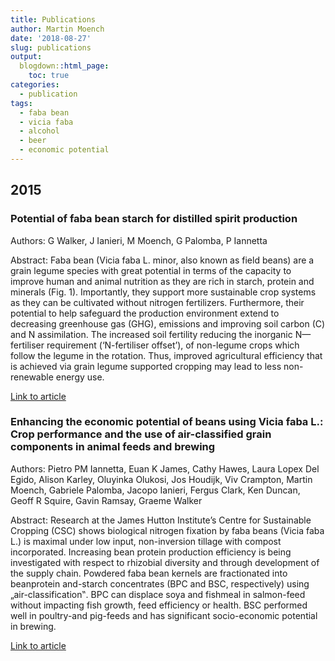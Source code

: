 ```yaml
---
title: Publications
author: Martin Moench
date: '2018-08-27'
slug: publications
output:
  blogdown::html_page:
    toc: true
categories:
  - publication
tags:
  - faba bean
  - vicia faba
  - alcohol
  - beer
  - economic potential
---
```


## 2015

### Potential of faba bean starch for distilled spirit production

Authors: G Walker, J Ianieri, M Moench, G Palomba, P Iannetta

Abstract: Faba bean (Vicia faba L. minor, also known as field beans) are a grain legume species with great potential in terms of the capacity to improve human and animal nutrition as they are rich in starch, protein and minerals (Fig. 1). Importantly, they support more sustainable crop systems as they can be cultivated without nitrogen fertilizers. Furthermore, their potential to help safeguard the production environment extend to decreasing greenhouse gas (GHG), emissions and improving soil carbon (C) and N assimilation. The increased soil fertility reducing the inorganic N—fertiliser requirement (‘N-fertiliser offset’), of non-legume crops which follow the legume in the rotation. Thus, improved agricultural efficiency that is achieved via grain legume supported cropping may lead to less non-renewable energy use.

[Link to article](https://beans4feeds.hutton.ac.uk/sites/www.beans4feeds.net/files/files/Neutral%20spirit%20distilled%20from%20faba%20bean%20starch.pdf)

### Enhancing the economic potential of beans using Vicia faba L.: Crop performance and the use of air-classified grain components in animal feeds and brewing

Authors: Pietro PM Iannetta, Euan K James, Cathy Hawes, Laura Lopex Del Egido, Alison Karley, Oluyinka Olukosi, Jos Houdijk, Viv Crampton, Martin Moench, Gabriele Palomba, Jacopo Ianieri, Fergus Clark, Ken Duncan, Geoff R Squire, Gavin Ramsay, Graeme Walker

Abstract: Research at the James Hutton Institute's Centre for Sustainable Cropping (CSC) shows biological nitrogen fixation by faba beans (Vicia faba L.) is maximal under low input, non-inversion tillage with compost incorporated. Increasing bean protein production efficiency is being investigated with respect to rhizobial diversity and through development of the supply chain. Powdered faba bean kernels are fractionated into beanprotein and-starch concentrates (BPC and BSC, respectively) using „air-classification‟. BPC can displace soya and fishmeal in salmon-feed without impacting fish growth, feed efficiency or health. BSC performed well in poultry-and pig-feeds and has significant socio-economic potential in brewing.

[Link to article](https://beans4feeds.hutton.ac.uk/sites/www.beans4feeds.net/files/files/15_09_15%20-%20Legume%20Perspectives%208%20-%20%20Enhancing%20the%20economic%20potential%20of%20beans%20pp21-23.pdf)